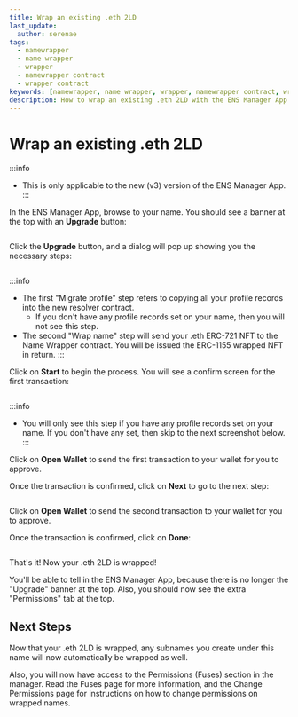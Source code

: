 ```yaml
---
title: Wrap an existing .eth 2LD
last_update:
  author: serenae
tags:
  - namewrapper
  - name wrapper
  - wrapper
  - namewrapper contract
  - wrapper contract
keywords: [namewrapper, name wrapper, wrapper, namewrapper contract, wrapper contract]
description: How to wrap an existing .eth 2LD with the ENS Manager App
---
```


# Wrap an existing .eth 2LD

:::info
 - This is only applicable to the new (v3) version of the ENS Manager App.
:::

In the ENS Manager App, browse to your name. You should see a banner at the top with an **Upgrade** button:

<BrowserWindow url="app.ens.domains">
  <div style={{'padding':'25px'}}>
    <Image img="/img/namewrapper-howto-wrap-eth-2ld-1.png"/>
  </div>
</BrowserWindow>

Click the **Upgrade** button, and a dialog will pop up showing you the necessary steps:

<BrowserWindow url="app.ens.domains">
  <div style={{'padding':'25px'}}>
    <Image img="/img/namewrapper-howto-wrap-eth-2ld-2.png"/>
  </div>
</BrowserWindow>

:::info
 - The first "Migrate profile" step refers to copying all your profile records into the new resolver contract.
   - If you don't have any profile records set on your name, then you will not see this step.
 - The second "Wrap name" step will send your .eth ERC-721 NFT to the Name Wrapper contract. You will be issued the ERC-1155 wrapped NFT in return.
:::

Click on **Start** to begin the process. You will see a confirm screen for the first transaction:

<BrowserWindow url="app.ens.domains">
  <div style={{'padding':'25px'}}>
    <Image img="/img/namewrapper-howto-wrap-eth-2ld-3.png"/>
  </div>
</BrowserWindow>

:::info
 - You will only see this step if you have any profile records set on your name. If you don't have any set, then skip to the next screenshot below.
:::

Click on **Open Wallet** to send the first transaction to your wallet for you to approve.

Once the transaction is confirmed, click on **Next** to go to the next step:

<BrowserWindow url="app.ens.domains">
  <div style={{'padding':'25px'}}>
    <Image img="/img/namewrapper-howto-wrap-eth-2ld-4.png"/>
  </div>
</BrowserWindow>

Click on **Open Wallet** to send the second transaction to your wallet for you to approve.

Once the transaction is confirmed, click on **Done**:

<BrowserWindow url="app.ens.domains">
  <div style={{'padding':'25px'}}>
    <Image img="/img/namewrapper-howto-wrap-eth-2ld-5.png"/>
  </div>
</BrowserWindow>

That's it! Now your .eth 2LD is wrapped!

You'll be able to tell in the ENS Manager App, because there is no longer the "Upgrade" banner at the top. Also, you should now see the extra "Permissions" tab at the top.

## Next Steps

Now that your .eth 2LD is wrapped, any subnames you create under this name will now automatically be wrapped as well.

Also, you will now have access to the Permissions (Fuses) section in the manager. Read the <Link to="/dev-basics/namewrapper/fuses">Fuses</Link> page for more information, and the <Link to="/dev-basics/namewrapper/how-to/change-permissions">Change Permissions</Link> page for instructions on how to change permissions on wrapped names.
